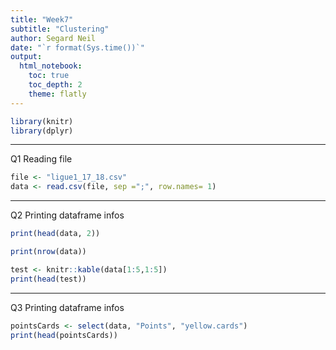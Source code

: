 ```yaml
---
title: "Week7"
subtitle: "Clustering"
author: Segard Neil
date: "`r format(Sys.time())`"
output: 
  html_notebook:
    toc: true
    toc_depth: 2
    theme: flatly
---
```

```r
library(knitr)
library(dplyr)
```
***
Q1 Reading file
```r
file <- "ligue1_17_18.csv"
data <- read.csv(file, sep =";", row.names= 1)
```

***
Q2 Printing dataframe infos
```r
print(head(data, 2))
```

```r
print(nrow(data))
```

```r
test <- knitr::kable(data[1:5,1:5])
print(head(test))
```


***
Q3 Printing dataframe infos
```r
pointsCards <- select(data, "Points", "yellow.cards")
print(head(pointsCards))
```



































